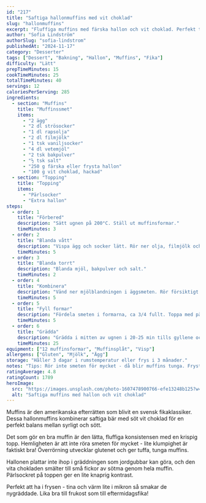 ```yaml
---
id: "217"
title: "Saftiga hallonmuffins med vit choklad"
slug: "hallonmuffins"
excerpt: "Fluffiga muffins med färska hallon och vit choklad. Perfekt till fikat eller desserten!"
author: "Sofia Lindström"
authorSlug: "sofia-lindstrom"
publishedAt: "2024-11-17"
category: "Desserter"
tags: ["Dessert", "Bakning", "Hallon", "Muffins", "Fika"]
difficulty: "Lätt"
prepTimeMinutes: 15
cookTimeMinutes: 25
totalTimeMinutes: 40
servings: 12
caloriesPerServing: 285
ingredients:
  - section: "Muffins"
    title: "Muffinssmet"
    items:
      - "2 ägg"
      - "2 dl strösocker"
      - "1 dl rapsolja"
      - "2 dl filmjölk"
      - "1 tsk vaniljsocker"
      - "4 dl vetemjöl"
      - "2 tsk bakpulver"
      - "½ tsk salt"
      - "250 g färska eller frysta hallon"
      - "100 g vit choklad, hackad"
  - section: "Topping"
    title: "Topping"
    items:
      - "Pärlsocker"
      - "Extra hallon"
steps:
  - order: 1
    title: "Förbered"
    description: "Sätt ugnen på 200°C. Ställ ut muffinsformar."
    timeMinutes: 3
  - order: 2
    title: "Blanda vått"
    description: "Vispa ägg och socker lätt. Rör ner olja, filmjölk och vaniljsocker."
    timeMinutes: 5
  - order: 3
    title: "Blanda torrt"
    description: "Blanda mjöl, bakpulver och salt."
    timeMinutes: 2
  - order: 4
    title: "Kombinera"
    description: "Vänd ner mjölblandningen i äggsmeten. Rör försiktigt - smeten ska vara lite klumpig. Vänd försiktigt ner hallon och choklad."
    timeMinutes: 5
  - order: 5
    title: "Fyll formar"
    description: "Fördela smeten i formarna, ca 3/4 fullt. Toppa med pärlsocker och eventuellt extra hallon."
    timeMinutes: 5
  - order: 6
    title: "Grädda"
    description: "Grädda i mitten av ugnen i 20-25 min tills gyllene och stick-test är rent. Låt svalna på galler."
    timeMinutes: 25
equipment: ["12 muffinsformar", "Muffinsplåt", "Visp"]
allergens: ["Gluten", "Mjölk", "Ägg"]
storage: "Håller 3 dagar i rumstemperatur eller frys i 3 månader."
notes: "Tips: Rör inte smeten för mycket - då blir muffins tunga. Frysta hallon funkar lika bra men lägg inte i smeten. För extra saftighet: Tillsätt lite citronskale. Varianter: Byt hallon mot blåbär, vit choklad mot mörk!"
ratingAverage: 4.8
ratingCount: 1789
heroImage:
  src: "https://images.unsplash.com/photo-1607478900766-efe13248b125?w=1200&q=80"
  alt: "Saftiga muffins med hallon och vit choklad"
---
```


Muffins är den amerikanska efterrätten som blivit en svensk fikaklassiker. Dessa hallonmuffins kombinerar saftiga bär med söt vit choklad för en perfekt balans mellan syrligt och sött.

Det som gör en bra muffin är den lätta, fluffiga konsistensen med en krispig topp. Hemligheten är att inte röra smeten för mycket - lite klumpighet är faktiskt bra! Överrörning utvecklar glutenet och ger tuffa, tunga muffins.

Hallonen plattar inte ihop i gräddningen som jordgubbar kan göra, och den vita chokladen smälter till små fickor av sötma genom hela muffin. Pärlsockret på toppen ger en lite knaprig kontrast.

Perfekt att ha i frysen - tina och värm lite i mikron så smakar de nygräddade. Lika bra till frukost som till eftermidagsfika!

